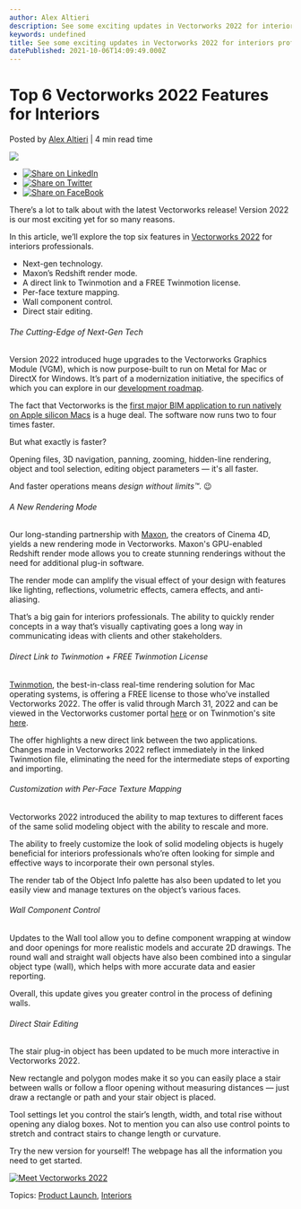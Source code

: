 ```yaml
---
author: Alex Altieri
description: See some exciting updates in Vectorworks 2022 for interiors professionals. 
keywords: undefined
title: See some exciting updates in Vectorworks 2022 for interiors professionals.  
datePublished: 2021-10-06T14:09:49.000Z
---
```

  

# Top 6 Vectorworks 2022 Features for Interiors

 Posted by [Alex Altieri](https://blog.vectorworks.net/author/alex-altieri) | 4 min read time 

![](https://blog.vectorworks.net/hubfs/Blog%20Images/210915_Launch/blog-1440x800-1.png) 

* [![Share on LinkedIn](https://2659751.fs1.hubspotusercontent-na1.net/hubfs/2659751/michaelDemo/share-LI.png)](http://www.linkedin.com/shareArticle?mini=true&url=https%3A%2F%2Fblog.vectorworks.net%2Ftop-6-vectorworks-2022-features-for-interiors)
* [![Share on Twitter](https://2659751.fs1.hubspotusercontent-na1.net/hubfs/2659751/michaelDemo/share-TW.png)](https://www.twitter.com/share?text=Top%206%20Vectorworks%202022%20Features%20for%20Interiors&url=https%3A%2F%2Fblog.vectorworks.net%2Ftop-6-vectorworks-2022-features-for-interiors&via=PMGTweets)
* [![Share on FaceBook](https://2659751.fs1.hubspotusercontent-na1.net/hubfs/2659751/michaelDemo/share-FB.png)](https://www.facebook.com/sharer/sharer.php?u=https%3A%2F%2Fblog.vectorworks.net%2Ftop-6-vectorworks-2022-features-for-interiors)

There’s a lot to talk about with the latest Vectorworks release! Version 2022 is our most exciting yet for so many reasons.

In this article, we’ll explore the top six features in [Vectorworks 2022](http://vectorworks.net/2022) for interiors professionals. 

* Next-gen technology.
* Maxon’s Redshift render mode.
* A direct link to Twinmotion and a FREE Twinmotion license.
* Per-face texture mapping.
* Wall component control.
* Direct stair editing.

###### The Cutting-Edge of Next-Gen Tech

Version 2022 introduced huge upgrades to the Vectorworks Graphics Module (VGM), which is now purpose-built to run on Metal for Mac or DirectX for Windows. It’s part of a modernization initiative, the specifics of which you can explore in our [development roadmap](https://www.vectorworks.net/public-roadmap).

The fact that Vectorworks is the [first major BIM application to run natively on Apple silicon Macs](../../../net/vectorworks/blog/5-things-the-new-macos-big-sur-optimized-with-m1-brings-to-vectorworks.html) is a huge deal. The software now runs two to four times faster.

But what exactly is faster?

Opening files, 3D navigation, panning, zooming, hidden-line rendering, object and tool selection, editing object parameters — it's all faster.

And faster operations means _design without limits™_. 😉

###### A New Rendering Mode

Our long-standing partnership with [Maxon](http://maxon.net), the creators of Cinema 4D, yields a new rendering mode in Vectorworks. Maxon's GPU-enabled Redshift render mode allows you to create stunning renderings without the need for additional plug-in software.

The render mode can amplify the visual effect of your design with features like lighting, reflections, volumetric effects, camera effects, and anti-aliasing.

That’s a big gain for interiors professionals. The ability to quickly render concepts in a way that’s visually captivating goes a long way in communicating ideas with clients and other stakeholders.

###### Direct Link to Twinmotion + FREE Twinmotion License

[Twinmotion](http://unrealengine.com/twinmotion), the best-in-class real-time rendering solution for Mac operating systems, is offering a FREE license to those who’ve installed Vectorworks 2022\. The offer is valid through March 31, 2022 and can be viewed in the Vectorworks customer portal [here](https://customers.vectorworks.net/offers) or on Twinmotion's site [here](https://www.unrealengine.com/en-US/twinmotion/vectorworks?sessionInvalidated=true). 

The offer highlights a new direct link between the two applications. Changes made in Vectorworks 2022 reflect immediately in the linked Twinmotion file, eliminating the need for the intermediate steps of exporting and importing.

###### Customization with Per-Face Texture Mapping

Vectorworks 2022 introduced the ability to map textures to different faces of the same solid modeling object with the ability to rescale and more.

The ability to freely customize the look of solid modeling objects is hugely beneficial for interiors professionals who’re often looking for simple and effective ways to incorporate their own personal styles.

The render tab of the Object Info palette has also been updated to let you easily view and manage textures on the object’s various faces.

###### Wall Component Control

Updates to the Wall tool allow you to define component wrapping at window and door openings for more realistic models and accurate 2D drawings. The round wall and straight wall objects have also been combined into a singular object type (wall), which helps with more accurate data and easier reporting.

Overall, this update gives you greater control in the process of defining walls.

###### Direct Stair Editing

The stair plug-in object has been updated to be much more interactive in Vectorworks 2022.

New rectangle and polygon modes make it so you can easily place a stair between walls or follow a floor opening without measuring distances — just draw a rectangle or path and your stair object is placed.

Tool settings let you control the stair’s length, width, and total rise without opening any dialog boxes. Not to mention you can also use control points to stretch and contract stairs to change length or curvature.

Try the new version for yourself! The webpage has all the information you need to get started.

[![Meet Vectorworks 2022](https://no-cache.hubspot.com/cta/default/3018241/0819809f-7527-4116-90d0-d3a0c80b3efd.png)](https://cta-redirect.hubspot.com/cta/redirect/3018241/0819809f-7527-4116-90d0-d3a0c80b3efd) 

 Topics: [Product Launch](https://blog.vectorworks.net/topic/product-launch), [Interiors](https://blog.vectorworks.net/topic/interiors) 

  
